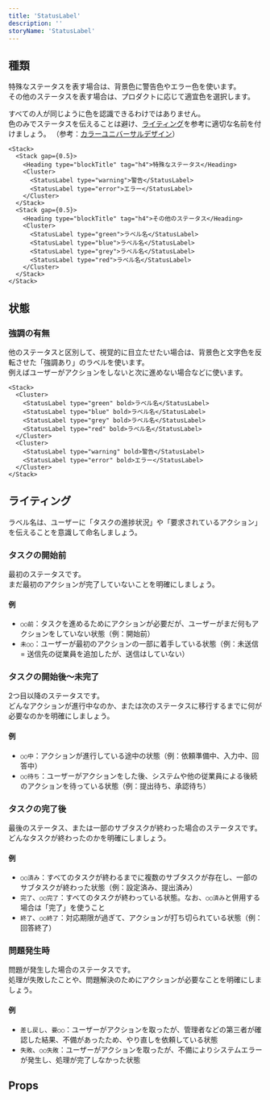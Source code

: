 ```yaml
---
title: 'StatusLabel'
description: ''
storyName: 'StatusLabel'
---
```


<ComponentStory name="StatusLabel" />

## 種類

特殊なステータスを表す場合は、背景色に警告色やエラー色を使います。  
その他のステータスを表す場合は、プロダクトに応じて適宜色を選択します。

すべての人が同じように色を認識できるわけではありません。  
色のみでステータスを伝えることは避け、[ライティング](#h2-2)を参考に適切な名前を付けましょう。
（参考：[カラーユニバーサルデザイン](/accessibility/#h3-2)）

```tsx editable codeBlock
<Stack>
  <Stack gap={0.5}>
    <Heading type="blockTitle" tag="h4">特殊なステータス</Heading>
    <Cluster>
      <StatusLabel type="warning">警告</StatusLabel>
      <StatusLabel type="error">エラー</StatusLabel>
    </Cluster>
  </Stack>
  <Stack gap={0.5}>
    <Heading type="blockTitle" tag="h4">その他のステータス</Heading>
    <Cluster>
      <StatusLabel type="green">ラベル名</StatusLabel>
      <StatusLabel type="blue">ラベル名</StatusLabel>
      <StatusLabel type="grey">ラベル名</StatusLabel>
      <StatusLabel type="red">ラベル名</StatusLabel>
    </Cluster>
  </Stack>
</Stack>
```

## 状態

### 強調の有無

他のステータスと区別して、視覚的に目立たせたい場合は、背景色と文字色を反転させた「強調あり」のラベルを使います。  
例えばユーザーがアクションをしないと次に進めない場合などに使います。

```tsx editable codeBlock
<Stack>
  <Cluster>
    <StatusLabel type="green" bold>ラベル名</StatusLabel>
    <StatusLabel type="blue" bold>ラベル名</StatusLabel>
    <StatusLabel type="grey" bold>ラベル名</StatusLabel>
    <StatusLabel type="red" bold>ラベル名</StatusLabel>
  </Cluster>
  <Cluster>
    <StatusLabel type="warning" bold>警告</StatusLabel>
    <StatusLabel type="error" bold>エラー</StatusLabel>
  </Cluster>
</Stack>
```

## ライティング

ラベル名は、ユーザーに「タスクの進捗状況」や「要求されているアクション」を伝えることを意識して命名しましょう。

### タスクの開始前

最初のステータスです。  
まだ最初のアクションが完了していないことを明確にしましょう。

#### 例
- `○○前`：タスクを進めるためにアクションが必要だが、ユーザーがまだ何もアクションをしていない状態（例：開始前）
- `未○○`：ユーザーが最初のアクションの一部に着手している状態（例：未送信 = 送信先の従業員を追加したが、送信はしていない）

### タスクの開始後〜未完了

2つ目以降のステータスです。  
どんなアクションが進行中なのか、または次のステータスに移行するまでに何が必要なのかを明確にしましょう。

#### 例
- `○○中`：アクションが進行している途中の状態（例：依頼準備中、入力中、回答中）
- `○○待ち`：ユーザーがアクションをした後、システムや他の従業員による後続のアクションを待っている状態（例：提出待ち、承認待ち）

### タスクの完了後

最後のステータス、または一部のサブタスクが終わった場合のステータスです。  
どんなタスクが終わったのかを明確にしましょう。

#### 例
- `○○済み`：すべてのタスクが終わるまでに複数のサブタスクが存在し、一部のサブタスクが終わった状態（例：設定済み、提出済み）
- `完了`、`○○完了`：すべてのタスクが終わっている状態。なお、`○○済み`と併用する場合は「完了」を使うこと
- `終了`、`○○終了`：対応期限が過ぎて、アクションが打ち切られている状態（例：回答終了）

### 問題発生時

問題が発生した場合のステータスです。  
処理が失敗したことや、問題解決のためにアクションが必要なことを明確にしましょう。

#### 例
- `差し戻し`、`要○○`：ユーザーがアクションを取ったが、管理者などの第三者が確認した結果、不備があったため、やり直しを依頼している状態
- `失敗`、`○○失敗`：ユーザーがアクションを取ったが、不備によりシステムエラーが発生し、処理が完了しなかった状態

## Props

<ComponentPropsTable name="StatusLabel" />
